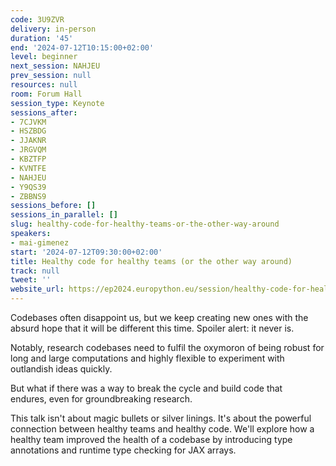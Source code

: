 ```yaml
---
code: 3U9ZVR
delivery: in-person
duration: '45'
end: '2024-07-12T10:15:00+02:00'
level: beginner
next_session: NAHJEU
prev_session: null
resources: null
room: Forum Hall
session_type: Keynote
sessions_after:
- 7CJVKM
- HSZBDG
- JJAKNR
- JRGVQM
- KBZTFP
- KVNTFE
- NAHJEU
- Y9QS39
- ZBBNS9
sessions_before: []
sessions_in_parallel: []
slug: healthy-code-for-healthy-teams-or-the-other-way-around
speakers:
- mai-gimenez
start: '2024-07-12T09:30:00+02:00'
title: Healthy code for healthy teams (or the other way around)
track: null
tweet: ''
website_url: https://ep2024.europython.eu/session/healthy-code-for-healthy-teams-or-the-other-way-around
---
```


Codebases often disappoint us, but we keep creating new ones with the absurd hope that it will be different this time. Spoiler alert: it never is.

Notably, research codebases need to fulfil the oxymoron of being robust for long and large computations and highly flexible to experiment with outlandish ideas quickly.

But what if there was a way to break the cycle and build code that endures, even for groundbreaking research.

This talk isn't about magic bullets or silver linings. It's about the powerful connection between healthy teams and healthy code. We'll explore how a healthy team improved the health of a codebase by introducing type annotations and runtime type checking for JAX arrays.
